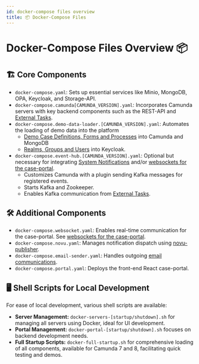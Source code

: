 ```yaml
---
id: docker-compose files overview
title: 📦 Docker-Compose Files
---
```


# Docker-Compose Files Overview 📦

## 🏗️ Core Components
- `docker-compose.yaml`: Sets up essential services like Minio, MongoDB, OPA, Keycloak, and Storage-API.
- `docker-compose.camunda[CAMUNDA_VERSION].yaml`: Incorporates Camunda servers with key backend components such as the REST-API and [External Tasks](https://docs.camunda.org/manual/7.21/user-guide/process-engine/external-tasks/).
- `docker-compose.demo-data-loader.[CAMUNDA_VERSION].yaml`: Automates the loading of demo data into the platform
    - [Demo Case Definitions, Forms and Processes](https://github.com/wkspower/wks-platform/tree/develop/apps/java/services/demo-data-loader/data) into Camunda and MongoDB
    - [Realms, Groups and Users](https://github.com/wkspower/wks-platform/tree/develop/apps/java/services/demo-data-loader/src/main/resources) into Keycloak.
- `docker-compose.event-hub.[CAMUNDA_VERSION].yaml`: Optional but necessary for integrating [System Notifications](https://docs.wkspower.com/docs/System%20Notifications/) and/or [websockets for the case-portal](https://github.com/wkspower/wks-platform/issues/246).
    - Customizes Camunda with a plugin sending Kafka messages for registered events.
    - Starts Kafka and Zookeeper.
    - Enables Kafka communication from [External Tasks](https://docs.camunda.org/manual/7.21/user-guide/process-engine/external-tasks/).

## 🛠️ Additional Components
- `docker-compose.websocket.yaml`: Enables real-time communication for the case-portal. See [websockets for the case-portal](https://github.com/wkspower/wks-platform/issues/246).
- `docker-compose.novu.yaml`: Manages notification dispatch using [novu-publisher](https://docs.wkspower.com/docs/System%20Notifications/).
- `docker-compose.email-sender.yaml`: Handles outgoing [email communications](https://www.wkspower.com/blog/presenting-email-to-case/).
- `docker-compose.portal.yaml`: Deploys the front-end React case-portal.

## 🖥️ Shell Scripts for Local Development

For ease of local development, various shell scripts are available:
- **Server Management:** `docker-servers-[startup/shutdown].sh` for managing all servers using Docker, ideal for UI development.
- **Portal Management:** `docker-portal-[startup/shutdown].sh` focuses on backend development needs.
- **Full Startup Scripts:** `docker-full-startup.sh` for comprehensive loading of all components, available for Camunda 7 and 8, facilitating quick testing and demos.